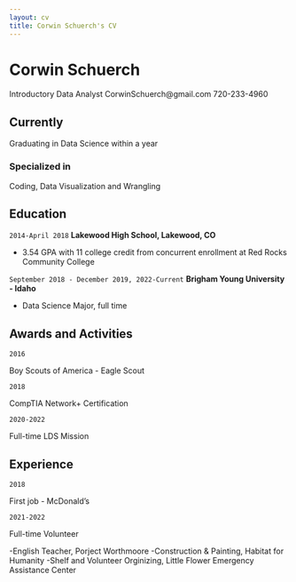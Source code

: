 ```yaml
---
layout: cv
title: Corwin Schuerch's CV
---
```

# Corwin Schuerch
Introductory Data Analyst
CorwinSchuerch@gmail.com
720-233-4960



## Currently

Graduating in Data Science within a year

### Specialized in

Coding, Data Visualization and Wrangling


## Education

`2014-April 2018`
__Lakewood High School, Lakewood, CO__

- 3.54 GPA with 11 college credit from concurrent enrollment at Red Rocks Community College

`September 2018 - December 2019, 2022-Current`
__Brigham Young University - Idaho__

- Data Science Major, full time


## Awards and Activities

`2016`

Boy Scouts of America - Eagle Scout

`2018`

CompTIA Network+ Certification

`2020-2022`

Full-time LDS Mission



## Experience

`2018`

First job - McDonald's

`2021-2022`

Full-time Volunteer

-English Teacher, Porject Worthmoore
-Construction & Painting, Habitat for Humanity
-Shelf and Volunteer Orginizing, Little Flower Emergency Assistance Center



<!-- ### Footer

Last updated: July 2025 -->